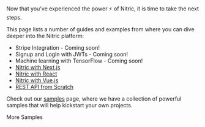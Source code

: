 Now that you've experienced the power ⚡ of Nitric, it is time to take the next steps.

This page lists a number of guides and examples from where you can dive deeper into the Nitric platform:

- Stripe Integration - Coming soon!
- Signup and Login with JWTs - Coming soon!
- Machine learning with TensorFlow - Coming soon!
- [Nitric with Next.js](/docs/guides/with-nextjs)
- [Nitric with React](/docs/guides/with-react)
- [Nitric with Vue.js](/docs/guides/with-vue)
- [REST API from Scratch](/docs/guides/rest-api)

Check out our [samples](/docs/samples) page, where we have a collection of powerful samples that will help kickstart your own projects.

<Box textAlign="center" my={4}>
  <LinkButton variant="contained" href="/docs/samples">
    More Samples
  </LinkButton>
</Box>
